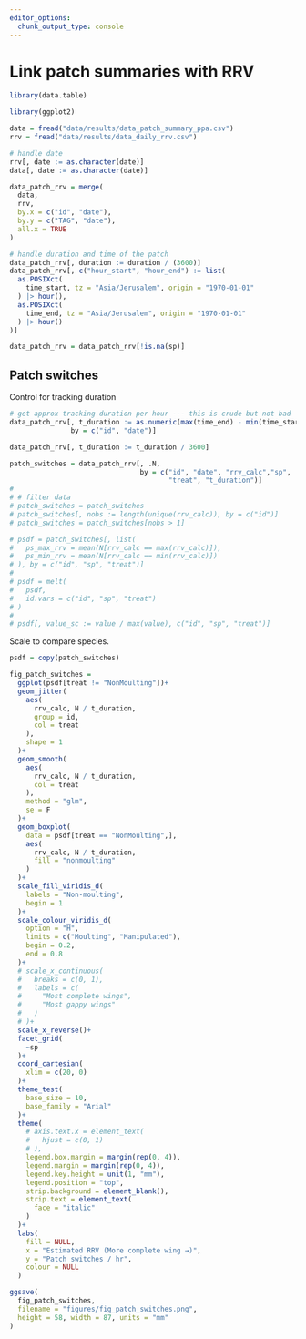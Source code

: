 ```yaml
---
editor_options: 
  chunk_output_type: console
---
```


# Link patch summaries with RRV

```r
library(data.table)

library(ggplot2)
```

```r
data = fread("data/results/data_patch_summary_ppa.csv")
rrv = fread("data/results/data_daily_rrv.csv")

# handle date
rrv[, date := as.character(date)]
data[, date := as.character(date)]
```

```r
data_patch_rrv = merge(
  data,
  rrv,
  by.x = c("id", "date"),
  by.y = c("TAG", "date"),
  all.x = TRUE
)

# handle duration and time of the patch
data_patch_rrv[, duration := duration / (3600)]
data_patch_rrv[, c("hour_start", "hour_end") := list(
  as.POSIXct(
    time_start, tz = "Asia/Jerusalem", origin = "1970-01-01"
  ) |> hour(),
  as.POSIXct(
    time_end, tz = "Asia/Jerusalem", origin = "1970-01-01"
  ) |> hour()
)]

data_patch_rrv = data_patch_rrv[!is.na(sp)]
```

## Patch switches

Control for tracking duration

```r
# get approx tracking duration per hour --- this is crude but not bad
data_patch_rrv[, t_duration := as.numeric(max(time_end) - min(time_start)),
               by = c("id", "date")]

data_patch_rrv[, t_duration := t_duration / 3600]
```



```r
patch_switches = data_patch_rrv[, .N, 
                                by = c("id", "date", "rrv_calc","sp",
                                       "treat", "t_duration")]
# 
# # filter data
# patch_switches = patch_switches
# patch_switches[, nobs := length(unique(rrv_calc)), by = c("id")]
# patch_switches = patch_switches[nobs > 1]
```

```r
# psdf = patch_switches[, list(
#   ps_max_rrv = mean(N[rrv_calc == max(rrv_calc)]),
#   ps_min_rrv = mean(N[rrv_calc == min(rrv_calc)])
# ), by = c("id", "sp", "treat")]
# 
# psdf = melt(
#   psdf,
#   id.vars = c("id", "sp", "treat")
# )
# 
# psdf[, value_sc := value / max(value), c("id", "sp", "treat")]
```

Scale to compare species.

```r
psdf = copy(patch_switches)
```


```r
fig_patch_switches =
  ggplot(psdf[treat != "NonMoulting"])+
  geom_jitter(
    aes(
      rrv_calc, N / t_duration,
      group = id,
      col = treat
    ),
    shape = 1
  )+
  geom_smooth(
    aes(
      rrv_calc, N / t_duration,
      col = treat
    ),
    method = "glm",
    se = F
  )+
  geom_boxplot(
    data = psdf[treat == "NonMoulting",],
    aes(
      rrv_calc, N / t_duration,
      fill = "nonmoulting"
    )
  )+
  scale_fill_viridis_d(
    labels = "Non-moulting",
    begin = 1
  )+
  scale_colour_viridis_d(
    option = "H",
    limits = c("Moulting", "Manipulated"),
    begin = 0.2,
    end = 0.8
  )+
  # scale_x_continuous(
  #   breaks = c(0, 1),
  #   labels = c(
  #     "Most complete wings",
  #     "Most gappy wings"
  #   )
  # )+
  scale_x_reverse()+
  facet_grid(
    ~sp
  )+
  coord_cartesian(
    xlim = c(20, 0)
  )+
  theme_test(
    base_size = 10,
    base_family = "Arial"
  )+
  theme(
    # axis.text.x = element_text(
    #   hjust = c(0, 1)
    # ),
    legend.box.margin = margin(rep(0, 4)),
    legend.margin = margin(rep(0, 4)),
    legend.key.height = unit(1, "mm"),
    legend.position = "top",
    strip.background = element_blank(),
    strip.text = element_text(
      face = "italic"
    )
  )+
  labs(
    fill = NULL,
    x = "Estimated RRV (More complete wing →)",
    y = "Patch switches / hr",
    colour = NULL
  )

ggsave(
  fig_patch_switches,
  filename = "figures/fig_patch_switches.png",
  height = 58, width = 87, units = "mm"
)
```
